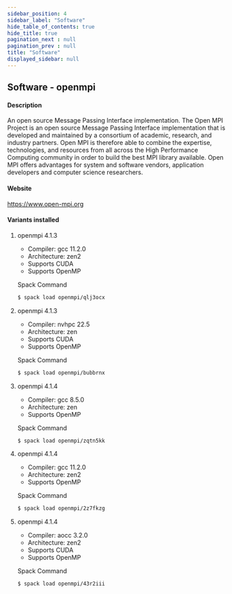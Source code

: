 ```yaml
---
sidebar_position: 4
sidebar_label: "Software"
hide_table_of_contents: true
hide_title: true
pagination_next : null
pagination_prev : null
title: "Software"
displayed_sidebar: null
---
```


## Software - openmpi


#### Description
An open source Message Passing Interface implementation. The Open MPI Project is an open source Message Passing Interface implementation that is developed and maintained by a consortium of academic, research, and industry partners. Open MPI is therefore able to combine the expertise, technologies, and resources from all across the High Performance Computing community in order to build the best MPI library available. Open MPI offers advantages for system and software vendors, application developers and computer science researchers.

#### Website
https://www.open-mpi.org

#### Variants installed

1. openmpi 4.1.3

    - Compiler: gcc 11.2.0
    - Architecture: zen2
    - Supports CUDA
    - Supports OpenMP

    Spack Command
    ```bash
    $ spack load openmpi/qlj3ocx
    ```

2. openmpi 4.1.3

    - Compiler: nvhpc 22.5
    - Architecture: zen
    - Supports CUDA
    - Supports OpenMP

    Spack Command
    ```bash
    $ spack load openmpi/bubbrnx
    ```

3. openmpi 4.1.4

    - Compiler: gcc 8.5.0
    - Architecture: zen
    - Supports OpenMP

    Spack Command
    ```bash
    $ spack load openmpi/zqtn5kk
    ```

4. openmpi 4.1.4

    - Compiler: gcc 11.2.0
    - Architecture: zen2
    - Supports OpenMP

    Spack Command
    ```bash
    $ spack load openmpi/2z7fkzg
    ```

5. openmpi 4.1.4

    - Compiler: aocc 3.2.0
    - Architecture: zen2
    - Supports CUDA
    - Supports OpenMP

    Spack Command
    ```bash
    $ spack load openmpi/43r2iii
    ```
